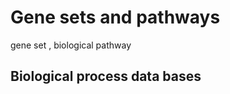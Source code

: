 # Gene sets and pathways

::: {.definition #label name="definition name"}
gene set , biological pathway
:::


## Biological process data bases